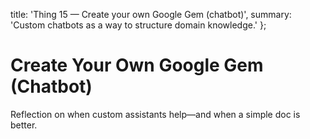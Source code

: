   title: 'Thing 15 — Create your own Google Gem (chatbot)',
  summary: 'Custom chatbots as a way to structure domain knowledge.'
};

# Create Your Own Google Gem (Chatbot)

Reflection on when custom assistants help—and when a simple doc is better.

